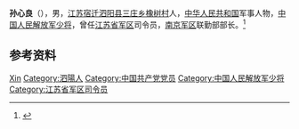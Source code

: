 '''孙心良'''（{{bd|1954年|}}），男，[[江苏|江苏]][[宿迁|宿迁]][[泗阳县三庄乡橡树村|泗阳县三庄乡橡树村]]人，[[中华人民共和国|中华人民共和国]]军事人物，[[中国人民解放军少将|中国人民解放军少将]]，曾任[[江苏省军区|江苏省军区]]司令员，[[南京军区|南京军区]]联勤部部长。<ref>{{Cite web|title=省军区司令员孙心良莅泗考察|url=http://www.xichu.net/news/zhengwu/2011/04/2011-04-08148923.html|accessdate=2020-10-16|work=西楚网}}</ref>

== 参考资料 ==
{{reflist}}

{{中国人物小作品}}

{{Authority control}}
{{DEFAULTSORT:Sun孙}}
[[Category:孙姓|Xin]]
[[Category:泗陽人|Category:泗陽人]]
[[Category:中国共产党党员|Category:中国共产党党员]]
[[Category:中国人民解放军少将|Category:中国人民解放军少将]]
[[Category:江苏省军区司令员|Category:江苏省军区司令员]]